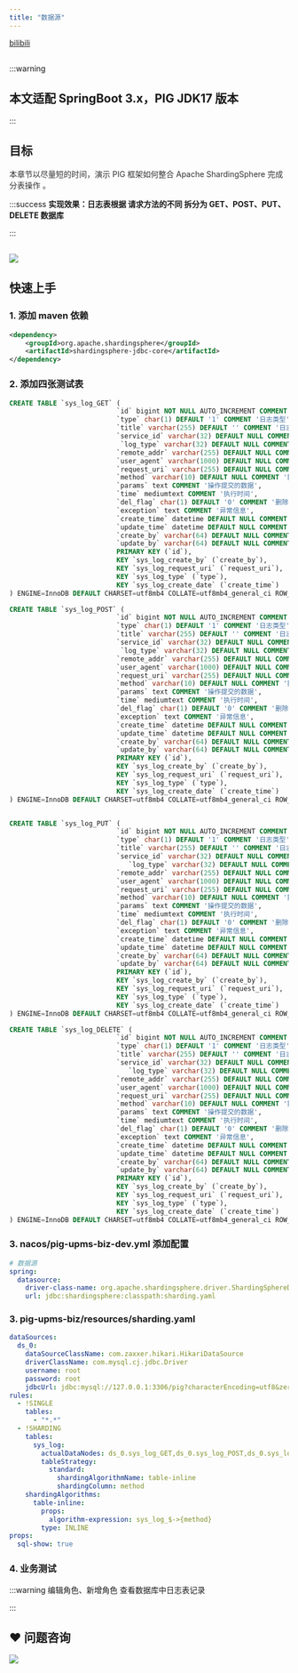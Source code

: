 ```yaml
---
title: "数据源"
---
```


[bilibili](https://player.bilibili.com/player.html?bvid=BV12t411B7e9&p=15&page=15&autoplay=0)

## 
:::warning
## 本文适配 SpringBoot 3.x，PIG JDK17 版本
:::

## 目标


<font style="color:#323232;">本章节以尽量短的时间，演示 PIG 框架如何整合 </font><font style="color:#323232;">Apache ShardingSphere 完成分表操作</font><font style="color:#323232;"> 。</font>



:::success
**实现效果：日志表根据 请求方法的不同 拆分为 GET、POST、PUT、DELETE 数据库**

:::



## ![](https://cdn.nlark.com/yuque/0/2021/png/283679/1637109926530-3c9a5aa5-cced-4810-ab0b-a4fa2186f1b3.png)
## 
## 快速上手
### 1. 添加 maven 依赖
```xml
<dependency>
    <groupId>org.apache.shardingsphere</groupId>
    <artifactId>shardingsphere-jdbc-core</artifactId>
</dependency>
```

### 2. 添加四张测试表


```sql
CREATE TABLE `sys_log_GET` (
                           `id` bigint NOT NULL AUTO_INCREMENT COMMENT '编号',
                           `type` char(1) DEFAULT '1' COMMENT '日志类型',
                           `title` varchar(255) DEFAULT '' COMMENT '日志标题',
                           `service_id` varchar(32) DEFAULT NULL COMMENT '服务 ID',
                            `log_type` varchar(32) DEFAULT NULL COMMENT '日志类型',
                           `remote_addr` varchar(255) DEFAULT NULL COMMENT '操作 IP 地址',
                           `user_agent` varchar(1000) DEFAULT NULL COMMENT '用户代理',
                           `request_uri` varchar(255) DEFAULT NULL COMMENT '请求 URI',
                           `method` varchar(10) DEFAULT NULL COMMENT '操作方式',
                           `params` text COMMENT '操作提交的数据',
                           `time` mediumtext COMMENT '执行时间',
                           `del_flag` char(1) DEFAULT '0' COMMENT '删除标记',
                           `exception` text COMMENT '异常信息',
                           `create_time` datetime DEFAULT NULL COMMENT '创建时间',
                           `update_time` datetime DEFAULT NULL COMMENT '更新时间',
                           `create_by` varchar(64) DEFAULT NULL COMMENT '创建人',
                           `update_by` varchar(64) DEFAULT NULL COMMENT '更新人',
                           PRIMARY KEY (`id`),
                           KEY `sys_log_create_by` (`create_by`),
                           KEY `sys_log_request_uri` (`request_uri`),
                           KEY `sys_log_type` (`type`),
                           KEY `sys_log_create_date` (`create_time`)
) ENGINE=InnoDB DEFAULT CHARSET=utf8mb4 COLLATE=utf8mb4_general_ci ROW_FORMAT=DYNAMIC COMMENT='日志表';

CREATE TABLE `sys_log_POST` (
                           `id` bigint NOT NULL AUTO_INCREMENT COMMENT '编号',
                           `type` char(1) DEFAULT '1' COMMENT '日志类型',
                           `title` varchar(255) DEFAULT '' COMMENT '日志标题',
                           `service_id` varchar(32) DEFAULT NULL COMMENT '服务 ID',
                            `log_type` varchar(32) DEFAULT NULL COMMENT '日志类型',
                           `remote_addr` varchar(255) DEFAULT NULL COMMENT '操作 IP 地址',
                           `user_agent` varchar(1000) DEFAULT NULL COMMENT '用户代理',
                           `request_uri` varchar(255) DEFAULT NULL COMMENT '请求 URI',
                           `method` varchar(10) DEFAULT NULL COMMENT '操作方式',
                           `params` text COMMENT '操作提交的数据',
                           `time` mediumtext COMMENT '执行时间',
                           `del_flag` char(1) DEFAULT '0' COMMENT '删除标记',
                           `exception` text COMMENT '异常信息',
                           `create_time` datetime DEFAULT NULL COMMENT '创建时间',
                           `update_time` datetime DEFAULT NULL COMMENT '更新时间',
                           `create_by` varchar(64) DEFAULT NULL COMMENT '创建人',
                           `update_by` varchar(64) DEFAULT NULL COMMENT '更新人',
                           PRIMARY KEY (`id`),
                           KEY `sys_log_create_by` (`create_by`),
                           KEY `sys_log_request_uri` (`request_uri`),
                           KEY `sys_log_type` (`type`),
                           KEY `sys_log_create_date` (`create_time`)
) ENGINE=InnoDB DEFAULT CHARSET=utf8mb4 COLLATE=utf8mb4_general_ci ROW_FORMAT=DYNAMIC COMMENT='日志表';


CREATE TABLE `sys_log_PUT` (
                           `id` bigint NOT NULL AUTO_INCREMENT COMMENT '编号',
                           `type` char(1) DEFAULT '1' COMMENT '日志类型',
                           `title` varchar(255) DEFAULT '' COMMENT '日志标题',
                           `service_id` varchar(32) DEFAULT NULL COMMENT '服务 ID',
                              `log_type` varchar(32) DEFAULT NULL COMMENT '日志类型',
                           `remote_addr` varchar(255) DEFAULT NULL COMMENT '操作 IP 地址',
                           `user_agent` varchar(1000) DEFAULT NULL COMMENT '用户代理',
                           `request_uri` varchar(255) DEFAULT NULL COMMENT '请求 URI',
                           `method` varchar(10) DEFAULT NULL COMMENT '操作方式',
                           `params` text COMMENT '操作提交的数据',
                           `time` mediumtext COMMENT '执行时间',
                           `del_flag` char(1) DEFAULT '0' COMMENT '删除标记',
                           `exception` text COMMENT '异常信息',
                           `create_time` datetime DEFAULT NULL COMMENT '创建时间',
                           `update_time` datetime DEFAULT NULL COMMENT '更新时间',
                           `create_by` varchar(64) DEFAULT NULL COMMENT '创建人',
                           `update_by` varchar(64) DEFAULT NULL COMMENT '更新人',
                           PRIMARY KEY (`id`),
                           KEY `sys_log_create_by` (`create_by`),
                           KEY `sys_log_request_uri` (`request_uri`),
                           KEY `sys_log_type` (`type`),
                           KEY `sys_log_create_date` (`create_time`)
) ENGINE=InnoDB DEFAULT CHARSET=utf8mb4 COLLATE=utf8mb4_general_ci ROW_FORMAT=DYNAMIC COMMENT='日志表';

CREATE TABLE `sys_log_DELETE` (
                           `id` bigint NOT NULL AUTO_INCREMENT COMMENT '编号',
                           `type` char(1) DEFAULT '1' COMMENT '日志类型',
                           `title` varchar(255) DEFAULT '' COMMENT '日志标题',
                           `service_id` varchar(32) DEFAULT NULL COMMENT '服务 ID',
                              `log_type` varchar(32) DEFAULT NULL COMMENT '日志类型',
                           `remote_addr` varchar(255) DEFAULT NULL COMMENT '操作 IP 地址',
                           `user_agent` varchar(1000) DEFAULT NULL COMMENT '用户代理',
                           `request_uri` varchar(255) DEFAULT NULL COMMENT '请求 URI',
                           `method` varchar(10) DEFAULT NULL COMMENT '操作方式',
                           `params` text COMMENT '操作提交的数据',
                           `time` mediumtext COMMENT '执行时间',
                           `del_flag` char(1) DEFAULT '0' COMMENT '删除标记',
                           `exception` text COMMENT '异常信息',
                           `create_time` datetime DEFAULT NULL COMMENT '创建时间',
                           `update_time` datetime DEFAULT NULL COMMENT '更新时间',
                           `create_by` varchar(64) DEFAULT NULL COMMENT '创建人',
                           `update_by` varchar(64) DEFAULT NULL COMMENT '更新人',
                           PRIMARY KEY (`id`),
                           KEY `sys_log_create_by` (`create_by`),
                           KEY `sys_log_request_uri` (`request_uri`),
                           KEY `sys_log_type` (`type`),
                           KEY `sys_log_create_date` (`create_time`)
) ENGINE=InnoDB DEFAULT CHARSET=utf8mb4 COLLATE=utf8mb4_general_ci ROW_FORMAT=DYNAMIC COMMENT='日志表';

```

### 3.  nacos/pig-upms-biz-dev.yml 添加配置
```yaml
# 数据源
spring:
  datasource:
    driver-class-name: org.apache.shardingsphere.driver.ShardingSphereDriver
    url: jdbc:shardingsphere:classpath:sharding.yaml 
```

### 3.  pig-upms-biz/resources/sharding.yaml 
```yaml
dataSources:
  ds_0:
    dataSourceClassName: com.zaxxer.hikari.HikariDataSource
    driverClassName: com.mysql.cj.jdbc.Driver
    username: root
    password: root
    jdbcUrl: jdbc:mysql://127.0.0.1:3306/pig?characterEncoding=utf8&zeroDateTimeBehavior=convertToNull&useSSL=false&allowMultiQueries=true&useJDBCCompliantTimezoneShift=true&useLegacyDatetimeCode=false&serverTimezone=Asia/Shanghai&nullCatalogMeansCurrent=true&allowPublicKeyRetrieval=true
rules:
  - !SINGLE
    tables:
      - "*.*"
  - !SHARDING
    tables:
      sys_log:
        actualDataNodes: ds_0.sys_log_GET,ds_0.sys_log_POST,ds_0.sys_log_PUT,ds_0.sys_log_DELETE
        tableStrategy:
          standard:
            shardingAlgorithmName: table-inline
            shardingColumn: method
    shardingAlgorithms:
      table-inline:
        props:
          algorithm-expression: sys_log_$->{method}
        type: INLINE
props:
  sql-show: true

```

### 4. 业务测试


:::warning
编辑角色、新增角色 查看数据库中日志表记录

:::





## ❤  问题咨询
![](https://cdn.nlark.com/yuque/0/2022/gif/283679/1662563973685-c22e9831-db66-42b5-973f-886d25d1e0e7.gif)

